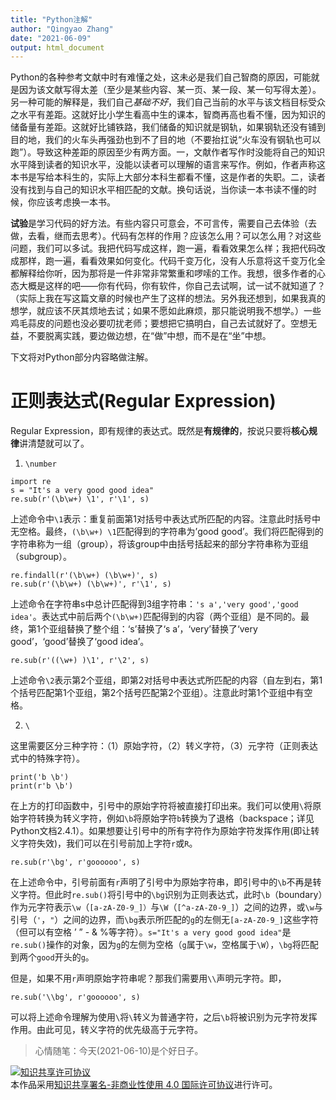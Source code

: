 ```yaml
---
title: "Python注解"
author: "Qingyao Zhang"
date: "2021-06-09"
output: html_document
---
```

Python的各种参考文献中时有难懂之处，这未必是我们自己智商的原因，可能就是因为该文献写得太差（至少是某些内容、某一页、某一段、某一句写得太差）。另一种可能的解释是，我们自己*基础不好*，我们自己当前的水平与该文档目标受众之水平有差距。这就好比小学生看高中生的课本，智商再高也看不懂，因为知识的储备量有差距。这就好比铺铁路，我们储备的知识就是钢轨，如果钢轨还没有铺到目的地，我们的火车头再强劲也到不了目的地（不要抬扛说“火车没有钢轨也可以跑”）。导致这种差距的原因至少有两方面。一，文献作者写作时没能将自己的知识水平降到读者的知识水平，没能以读者可以理解的语言来写作。例如，作者声称这本书是写给本科生的，实际上大部分本科生都看不懂，这是作者的失职。二，读者没有找到与自己的知识水平相匹配的文献。换句话说，当你读一本书读不懂的时候，你应该考虑换一本书。

**试验**是学习代码的好方法。有些内容只可意会，不可言传，需要自己去体验（去做，去看，继而去思考）。代码有怎样的作用？应该怎么用？可以怎么用？对这些问题，我们可以多试。我把代码写成这样，跑一遍，看看效果怎么样；我把代码改成那样，跑一遍，看看效果如何变化。代码千变万化，没有人乐意将这千变万化全都解释给你听，因为那将是一件非常非常繁重和啰嗦的工作。我想，很多作者的心态大概是这样的吧——你有代码，你有软件，你自己去试啊，试一试不就知道了？（实际上我在写这篇文章的时候也产生了这样的想法。另外我还想到，如果我真的想学，就应该不厌其烦地去试；如果不愿如此麻烦，那只能说明我不想学。）一些鸡毛蒜皮的问题也没必要叨扰老师；要想把它搞明白，自己去试就好了。空想无益，不要脱离实践，要边做边想，在“做”中想，而不是在“坐”中想。

下文将对Python部分内容略做注解。

# 正则表达式(Regular Expression)

Regular Expression，即有规律的表达式。既然是**有规律的**，按说只要将**核心规律**讲清楚就可以了。

1. `\number`

```
import re
s = "It's a very good good idea"
re.sub(r'(\b\w+) \1', r'\1', s)
```
上述命令中`\1`表示：重复前面第1对括号中表达式所匹配的内容。注意此时括号中无空格。最终，`(\b\w+) \1`匹配得到的字符串为'good good'。我们将匹配得到的字符串称为一组（group），将该group中由括号括起来的部分字符串称为亚组（subgroup）。

```
re.findall(r'(\b\w+) (\b\w+)', s)
re.sub(r'(\b\w+) (\b\w+)', r'\1', s)
```
上述命令在字符串s中总计匹配得到3组字符串：`'s a','very good','good idea'`。表达式中前后两个`(\b\w+)`匹配得到的内容（两个亚组）是不同的。最终，第1个亚组替换了整个组：'s'替换了‘s a’，‘very’替换了‘very good’，'good'替换了‘good idea’。

```
re.sub(r'((\w+) )\1', r'\2', s)
```
上述命令`\2`表示第2个亚组，即第2对括号中表达式所匹配的内容（自左到右，第1个括号匹配第1个亚组，第2个括号匹配第2个亚组）。注意此时第1个亚组中有空格。

2. `\`

这里需要区分三种字符：（1）原始字符，（2）转义字符，（3）元字符（正则表达式中的特殊字符）。

```
print('b \b')
print(r'b \b')
```

在上方的打印函数中，引号中的原始字符将被直接打印出来。我们可以使用`\`将原始字符转换为转义字符，例如`\b`将原始字符`b`转换为了退格（backspace；详见Python文档2.4.1）。如果想要让引号中的所有字符作为原始字符发挥作用(即让转义字符失效)，我们可以在引号前加上字符`r`或`R`。

```
re.sub(r'\bg', r'goooooo', s)
```

在上述命令中，引号前面有`r`声明了引号中为原始字符串，即引号中的`\b`不再是转义字符。但此时`re.sub()`将引号中的`\bg`识别为正则表达式，此时`\b`（boundary）作为元字符表示`\w`（`[a-zA-Z0-9_]）`与`\W`（`[^a-zA-Z0-9_]`）之间的边界，或`\w`与引号（`'`，`"`）之间的边界，而`\bg`表示所匹配的`g`的左侧无`[a-zA-Z0-9_]`这些字符（但可以有空格 ' " - & %等字符）。`s="It's a very good good idea"`是`re.sub()`操作的对象，因为`g`的左侧为空格（`g`属于`\w`，空格属于`\W`），`\bg`将匹配到两个`good`开头的`g`。

但是，如果不用`r`声明原始字符串呢？那我们需要用`\\`声明元字符。即，

```
re.sub('\\bg', r'goooooo', s)
```

可以将上述命令理解为使用`\`将`\`转义为普通字符，之后`\b`将被识别为元字符发挥作用。由此可见，转义字符的优先级高于元字符。

> 心情随笔：今天(2021-06-10)是个好日子。

<a rel="license" href="http://creativecommons.org/licenses/by-nc/4.0/"><img alt="知识共享许可协议" style="border-width:0" src="https://i.creativecommons.org/l/by-nc/4.0/88x31.png" /></a><br />本作品采用<a rel="license" href="http://creativecommons.org/licenses/by-nc/4.0/">知识共享署名-非商业性使用 4.0 国际许可协议</a>进行许可。